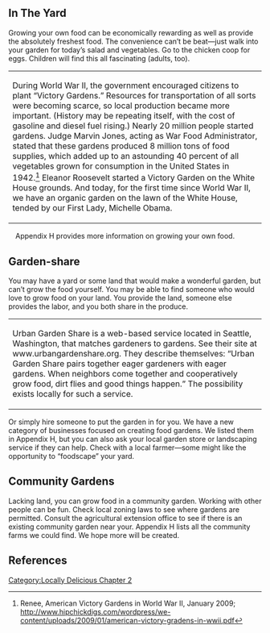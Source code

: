 {{Template:Locally Delicious sidebar}}
==In The Yard==
Growing your own food can be economically rewarding as well as provide the absolutely freshest food. The convenience can’t be beat—just walk into your garden for today’s salad and vegetables. Go to the chicken coop for eggs. Children will find this all fascinating (adults, too).  
{| align="center" cellpadding="5" style="background-color: #99cc66; border: 1px solid orange; text-align: left;"
|-
|During World War II, the government encouraged citizens to plant “Victory Gardens.” Resources for transportation of all sorts were becoming scarce, so local production became more important. (History may be repeating itself, with the cost of gasoline and diesel fuel rising.) Nearly 20 million people started gardens. Judge Marvin Jones, acting as War Food Administrator, stated that
these gardens produced 8 million tons of food supplies, which added up to an astounding 40 percent of all vegetables grown for consumption in the United States in 1942.<ref>Renee, American Victory Gardens in World War II, January 2009; http://www.hipchickdigs.com/wordpress/we-content/uploads/2009/01/american-victory-gradens-in-wwii.pdf</ref> Eleanor Roosevelt started a Victory Garden on the White House grounds. And today, for the first time since World War II, we have an organic garden on the lawn of the White House, tended by our First Lady, Michelle Obama. 
|}

 Appendix H provides more information on growing your own food. 

==Garden-share==
You may have a yard or some land that would make a wonderful garden, but can’t grow the food yourself. You may be able to find someone who would love to grow food on your land. You provide the land, someone else provides the labor, and you both share in the produce. 

{| align="center" cellpadding="5" style="background-color: #99cc66; border: 1px solid orange; text-align: left;"
|-
|Urban Garden Share is a web-based service located in Seattle, Washington, that matches gardeners to gardens. See their site at www.urbangardenshare.org. They describe themselves: “Urban Garden Share pairs together eager gardeners with eager gardens. When neighbors come together and cooperatively grow food, dirt flies and good things happen.” The possibility exists locally for such a service.  
|}

Or simply hire someone to put the garden in for you. We have a new category of businesses focused on creating food gardens. We listed them in Appendix H, but you can also ask your local garden store or landscaping service if they can help. Check with a local farmer—some might like the opportunity to “foodscape” your yard. 

==Community Gardens== 
Lacking land, you can grow food in a community garden. Working with other people can be fun. Check local zoning laws to see where gardens are permitted. Consult the agricultural extension office to see if there is an existing community garden near your. Appendix H lists all the community farms we could find. We hope more will be created.

==References==
<references/>
[[Category:Locally Delicious Chapter 2]]